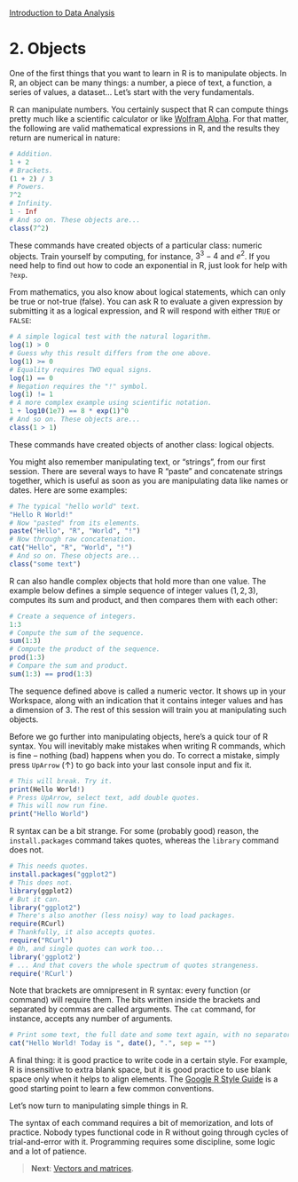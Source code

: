<style>@import url(style.css);</style>
[Introduction to Data Analysis](index.html "Course index")

# 2. Objects

<!-- some reorganization needed from "let's review syntax" to the end -->

One of the first things that you want to learn in R is to manipulate objects. In R, an object can be many things: a number, a piece of text, a function, a series of values, a dataset… Let's start with the very fundamentals.

R can manipulate numbers. You certainly suspect that R can compute things pretty much like a scientific calculator or like [Wolfram Alpha](https://www.wolframalpha.com/). For that matter, the following are valid mathematical expressions in R, and the results they return are numerical in nature:

```r
# Addition.
1 + 2
# Brackets.
(1 + 2) / 3
# Powers.
7^2
# Infinity.
1 - Inf
# And so on. These objects are...
class(7^2)
```

These commands have created objects of a particular class: numeric objects. Train yourself by computing, for instance, $3^3 - 4$ and $e^2$. If you need help to find out how to code an exponential in R, just look for help with `?exp`.

From mathematics, you also know about logical statements, which can only be true or not-true (false). You can ask R to evaluate a given expression by submitting it as a logical expression, and R will respond with either `TRUE` or `FALSE`:

```r
# A simple logical test with the natural logarithm.
log(1) > 0
# Guess why this result differs from the one above.
log(1) >= 0
# Equality requires TWO equal signs.
log(1) == 0
# Negation requires the "!" symbol.
log(1) != 1
# A more complex example using scientific notation.
1 + log10(1e7) == 8 * exp(1)^0
# And so on. These objects are...
class(1 > 1)
```

These commands have created objects of another class: logical objects.

You might also remember manipulating text, or "strings", from our first session. There are several ways to have R "paste" and concatenate strings together, which is useful as soon as you are manipulating data like names or dates. Here are some examples:

```r
# The typical "hello world" text.
"Hello R World!"
# Now "pasted" from its elements.
paste("Hello", "R", "World", "!")
# Now through raw concatenation.
cat("Hello", "R", "World", "!")
# And so on. These objects are...
class("some text")
```

R can also handle complex objects that hold more than one value. The example below defines a simple sequence of integer values $(1, 2, 3)$, computes its sum and product, and then compares them with each other:

```r
# Create a sequence of integers.
1:3
# Compute the sum of the sequence.
sum(1:3)
# Compute the product of the sequence.
prod(1:3)
# Compare the sum and product.
sum(1:3) == prod(1:3)
```

The sequence defined above is called a numeric vector. It shows up in your Workspace, along with an indication that it contains integer values and has a dimension of 3. The rest of this session will train you at manipulating such objects.

Before we go further into manipulating objects, here's a quick tour of R syntax. You will inevitably make mistakes when writing R commands, which is fine -- nothing (bad) happens when you do. To correct a mistake, simply press `UpArrow` (&uarr;) to go back into your last console input and fix it.

```r
# This will break. Try it.
print(Hello World!)
# Press UpArrow, select text, add double quotes.
# This will now run fine.
print("Hello World")
```

R syntax can be a bit strange. For some (probably good) reason, the `install.packages` command takes quotes, whereas the `library` command does not.

```r
# This needs quotes.
install.packages("ggplot2")
# This does not.
library(ggplot2)
# But it can.
library("ggplot2")
# There's also another (less noisy) way to load packages.
require(RCurl)
# Thankfully, it also accepts quotes.
require("RCurl")
# Oh, and single quotes can work too...
library('ggplot2')
# ... And that covers the whole spectrum of quotes strangeness.
require('RCurl')
```

Note that brackets are omnipresent in R syntax: every function (or command) will require them. The bits written inside the brackets and separated by commas are called arguments. The `cat` command, for instance, accepts any number of arguments.

```r
# Print some text, the full date and some text again, with no separators.
cat("Hello World! Today is ", date(), ".", sep = "")
```

A final thing: it is good practice to write code in a certain style. For example, R is insensitive to extra blank space, but it is good practice to use blank space only when it helps to align elements. The [Google R Style Guide](https://google-styleguide.googlecode.com/svn/trunk/google-r-style.html) is a good starting point to learn a few common conventions.

Let's now turn to manipulating simple things in R.

The syntax of each command requires a bit of memorization, and lots of practice. Nobody types functional code in R without going through cycles of trial-and-error with it. Programming requires some discipline, some logic and a lot of patience.

> __Next__: [Vectors and matrices](021_vectors.html).
